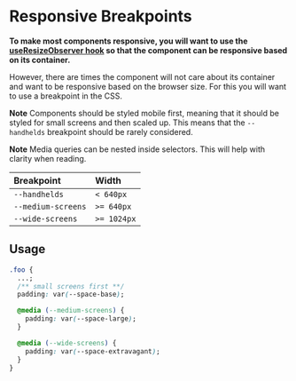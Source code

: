 
<Meta title="Design/Breakpoints" />

# Responsive Breakpoints

**To make most components responsive, you will want to use the
[useResizeObserver hook](../?path=/docs/hooks-useresizeobserver--use-resize-observer)
so that the component can be responsive based on its container.**

However, there are times the component will not care about its container and
want to be responsive based on the browser size. For this you will want to use a
breakpoint in the CSS.

**Note** Components should be styled mobile first, meaning that it should be
styled for small screens and then scaled up. This means that the `--handhelds`
breakpoint should be rarely considered.

**Note** Media queries can be nested inside selectors. This will help with
clarity when reading.

| Breakpoint         | Width       |
| :----------------- | :---------- |
| `--handhelds`      | `< 640px`   |
| `--medium-screens` | `>= 640px`  |
| `--wide-screens`   | `>= 1024px` |

## Usage

```css
.foo {
  ...;
  /** small screens first **/
  padding: var(--space-base);

  @media (--medium-screens) {
    padding: var(--space-large);
  }

  @media (--wide-screens) {
    padding: var(--space-extravagant);
  }
}
```
